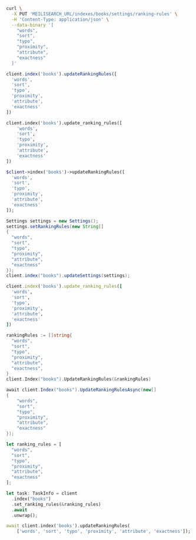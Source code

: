 <CodeGroup>

```bash cURL
curl \
  -X PUT 'MEILISEARCH_URL/indexes/books/settings/ranking-rules' \
  -H 'Content-Type: application/json' \
  --data-binary '[
    "words",
    "sort",
    "typo",
    "proximity",
    "attribute",
    "exactness"
  ]'
```

```javascript JS
client.index('books').updateRankingRules([
  'words',
  'sort',
  'typo',
  'proximity',
  'attribute',
  'exactness'
])
```

```python Python
client.index('books').update_ranking_rules([
    'words',
    'sort',
    'typo',
    'proximity',
    'attribute',
    'exactness'
])
```

```php PHP
$client->index('books')->updateRankingRules([
  'words',
  'sort',
  'typo',
  'proximity',
  'attribute',
  'exactness'
]);
```

```java Java
Settings settings = new Settings();
settings.setRankingRules(new String[]
{
  "words",
  "sort",
  "typo",
  "proximity",
  "attribute",
  "exactness"
});
client.index("books").updateSettings(settings);
```

```ruby Ruby
client.index('books').update_ranking_rules([
  'words',
  'sort',
  'typo',
  'proximity',
  'attribute',
  'exactness'
])
```

```go Go
rankingRules := []string{
  "words",
  "sort",
  "typo",
  "proximity",
  "attribute",
  "exactness",
}
client.Index("books").UpdateRankingRules(&rankingRules)
```

```csharp C#
await client.Index("books").UpdateRankingRulesAsync(new[]
{
    "words",
    "sort",
    "typo",
    "proximity",
    "attribute",
    "exactness"
});
```

```rust Rust
let ranking_rules = [
  "words",
  "sort",
  "typo",
  "proximity",
  "attribute",
  "exactness"
];

let task: TaskInfo = client
  .index("books")
  .set_ranking_rules(&ranking_rules)
  .await
  .unwrap();
```

```dart Dart
await client.index('books').updateRankingRules(
    ['words', 'sort', 'typo', 'proximity', 'attribute', 'exactness']);
```
</CodeGroup>